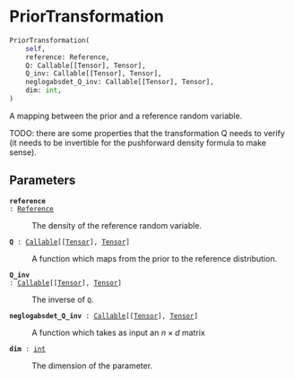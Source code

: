 # PriorTransformation { #deep_tensor.PriorTransformation }

```python
PriorTransformation(
    self,
    reference: Reference,
    Q: Callable[[Tensor], Tensor],
    Q_inv: Callable[[Tensor], Tensor],
    neglogabsdet_Q_inv: Callable[[Tensor], Tensor],
    dim: int,
)
```

A mapping between the prior and a reference random variable.

TODO: there are some properties that the transformation Q needs to
verify (it needs to be invertible for the pushforward density 
formula to make sense). 

## Parameters {.doc-section .doc-section-parameters}

<code>[**reference**]{.parameter-name} [:]{.parameter-annotation-sep} [[Reference](`deep_tensor.references.Reference`)]{.parameter-annotation}</code>

:   The density of the reference random variable.

<code>[**Q**]{.parameter-name} [:]{.parameter-annotation-sep} [[Callable](`typing.Callable`)\[\[[Tensor](`torch.Tensor`)\], [Tensor](`torch.Tensor`)\]]{.parameter-annotation}</code>

:   A function which maps from the prior to the reference  distribution.

<code>[**Q_inv**]{.parameter-name} [:]{.parameter-annotation-sep} [[Callable](`typing.Callable`)\[\[[Tensor](`torch.Tensor`)\], [Tensor](`torch.Tensor`)\]]{.parameter-annotation}</code>

:   The inverse of `Q`.

<code>[**neglogabsdet_Q_inv**]{.parameter-name} [:]{.parameter-annotation-sep} [[Callable](`typing.Callable`)\[\[[Tensor](`torch.Tensor`)\], [Tensor](`torch.Tensor`)\]]{.parameter-annotation}</code>

:   A function which takes as input an $n \times d$ matrix

<code>[**dim**]{.parameter-name} [:]{.parameter-annotation-sep} [[int](`int`)]{.parameter-annotation}</code>

:   The dimension of the parameter.